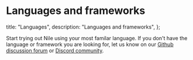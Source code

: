 # Languages and frameworks

  title: "Languages",
  description: "Languages and frameworks",
};

Start trying out Nile using your most familar language. If you don't have the language or framework you are looking for, let us know on our [Github discussion forum](https://github.com/orgs/niledatabase/discussions) or [Discord community](https://discord.gg/8UuBB84tTy).

<Cards>
  <Card file="./languages/sql.mdx" root="getting-started" />
  <Card file="./languages/nextjs.mdx" root="getting-started" />
  <Card file="./languages/node.mdx" root="getting-started" />
  <Card file="./languages/java.mdx" root="getting-started" />
  <Card file="./languages/drizzle.mdx" root="getting-started" />
  <Card file="./languages/prisma.mdx" root="getting-started" />
</Cards>
